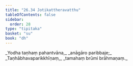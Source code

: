 ```yaml
---
title: "26.34 Jotikattheravatthu"
tableOfContents: false
sidebar:
  order: 28
type: "tipitaka"
basket: "su"
book: "dh"
---
```



<DynamicBreadcrumb />

<Division number="417" book="dh">

<Paragraph number="445" type="verses" book="dh">
_Yodha taṇhaṃ pahantvāna,_  
_anāgāro paribbaje;_  
_Taṇhābhavaparikkhīṇaṃ,_  
_tamahaṃ brūmi brāhmaṇaṃ._
</Paragraph>
</Division>